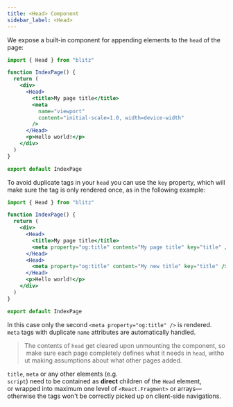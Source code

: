 ```yaml
---
title: <Head> Component
sidebar_label: <Head>
---
```


We expose a built-in component for appending elements to the `head` of the
page:

```jsx
import { Head } from "blitz"

function IndexPage() {
  return (
    <div>
      <Head>
        <title>My page title</title>
        <meta
          name="viewport"
          content="initial-scale=1.0, width=device-width"
        />
      </Head>
      <p>Hello world!</p>
    </div>
  )
}

export default IndexPage
```

To avoid duplicate tags in your `head` you can use the `key` property,
which will make sure the tag is only rendered once, as in the following
example:

```jsx
import { Head } from "blitz"

function IndexPage() {
  return (
    <div>
      <Head>
        <title>My page title</title>
        <meta property="og:title" content="My page title" key="title" />
      </Head>
      <Head>
        <meta property="og:title" content="My new title" key="title" />
      </Head>
      <p>Hello world!</p>
    </div>
  )
}

export default IndexPage
```

In this case only the second `<meta property="og:title" />` is rendered.
`meta` tags with duplicate `name` attributes are automatically handled.

> The contents of `head` get cleared upon unmounting the component, so make sure each page completely defines what it needs in `head`, without making assumptions about what
> other pages added.

`title`, `meta` or any other elements (e.g.
`script`) need to be contained as **direct** children of the `Head` element,
or wrapped into maximum one level of `<React.Fragment>` or
arrays—otherwise the
tags won't be correctly picked up on client-side navigations.
